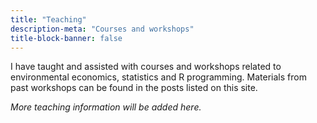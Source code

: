 ```yaml
---
title: "Teaching"
description-meta: "Courses and workshops"
title-block-banner: false
---
```


I have taught and assisted with courses and workshops related to environmental economics, statistics and R programming.  Materials from past workshops can be found in the posts listed on this site.

*More teaching information will be added here.*